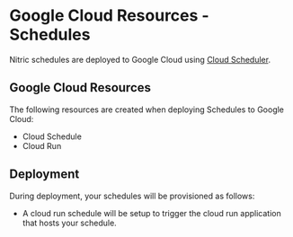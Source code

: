 
# Google Cloud Resources - Schedules

Nitric schedules are deployed to Google Cloud using [Cloud Scheduler](https://cloud.google.com/scheduler).

## Google Cloud Resources

The following resources are created when deploying Schedules to Google Cloud:

- Cloud Schedule
- Cloud Run

## Deployment

During deployment, your schedules will be provisioned as follows:

- A cloud run schedule will be setup to trigger the cloud run application that hosts your schedule.
